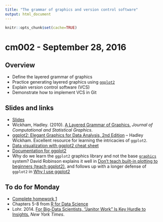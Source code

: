 ```yaml
---
title: "The grammar of graphics and version control software"
output: html_document
---
```


```r
knitr::opts_chunk$set(cache=TRUE)
```

# cm002 - September 28, 2016

## Overview

* Define the layered grammar of graphics
* Practice generating layered graphics using [`ggplot2`](https://github.com/hadley/ggplot2)
* Explain version control software (VCS)
* Demonstrate how to implement VCS in Git

## Slides and links

* [Slides](extras/cm002_slides.html)
* Wickham, Hadley. (2010). [A Layered Grammar of Graphics.](http://www-tandfonline-com.proxy.uchicago.edu/doi/abs/10.1198/jcgs.2009.07098) *Journal of Computational and Statistical Graphics*.
* [ggplot2: Elegant Graphics for Data Analysis, 2nd Edition](http://link.springer.com.proxy.uchicago.edu/book/10.1007/978-3-319-24277-4) -- Hadley Wickham. Excellent resource for learning the intricacies of `ggplot2`.
* [Data visualization with ggplot2 cheat sheet](https://www.rstudio.com/wp-content/uploads/2015/03/ggplot2-cheatsheet.pdf)
* [Documentation for ggplot2](http://docs.ggplot2.org/current/)
* Why do we learn the `ggplot2` graphics library and not the base [`graphics`](https://cran.r-project.org/web/views/Graphics.html) system? David Robinson explains it well in [Don't teach built-in plotting to beginners (teach ggplot2)](http://varianceexplained.org/r/teach_ggplot2_to_beginners/), and follows up with a longer defense of `ggplot2` in [Why I use ggplot2](http://varianceexplained.org/r/why-I-use-ggplot2/)


## To do for Monday

* [Complete homework 1](hw01_edit-README.html)
* Chapters 5-8 from [R for Data Science](http://r4ds.had.co.nz/)
* Lohr. 2014. [For Big-Data Scientists, "Janitor Work" Is Key Hurdle to Insights.](http://www.nytimes.com/2014/08/18/technology/for-big-data-scientists-hurdle-to-insights-is-janitor-work.html?_r=0) *New York Times*.


